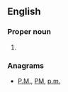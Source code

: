{{also|mp|MP|.mp|m.p.|M-p}}
==English==

===Proper noun===
{{en-proper noun}}

# {{abbreviation of|{{pedlink|Masoretic Text|disp=masorah parva}}|lang=en}}

===Anagrams===
* [[P.M.#English|P.M.]], [[PM#English|PM]], [[p.m.#English|p.m.]]
